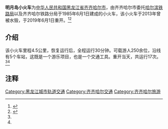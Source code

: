 '''明月岛小火车'''为[[中华人民共和国|中华人民共和国]][[黑龙江省|黑龙江省]][[齐齐哈尔市|齐齐哈尔市]]，由齐齐哈尔市委托[[哈尔滨铁路局|哈尔滨铁路局]]以及齐齐哈尔铁路分局于1985年6月1日建成的小火车，该小火车于2013年曾被水毁，于2019年6月1日重开。<ref name="one">{{cite web|url=http://www.qqhr.gov.cn/News_showGkmlNews.action?messagekey=172722|title=明月岛景区游人如织|publisher=齐齐哈尔市政府|date=2020-07-16|accessdate=2020-07-16|archive-date=2020-07-16|archive-url=https://web.archive.org/web/20200716152616/http://www.qqhr.gov.cn/News_showGkmlNews.action?messagekey=172722|dead-url=no}}</ref><ref name="two">{{cite web|url=http://www.qqhr.gov.cn/News_showGkmlNews.action?messagekey=189848|title=齐齐哈尔历史文化解读——万寿寺|publisher=齐齐哈尔市政府|date=2020-07-16|accessdate=2020-07-16|archive-date=2020-07-17|archive-url=https://web.archive.org/web/20200717203501/http://www.qqhr.gov.cn/News_showGkmlNews.action?messagekey=189848|dead-url=no}}</ref>

==介绍==
该小火车里程4.5公里，恢复运行后，全程运行30分钟。可载游人250余位，沿线有5个车站，这既是一个游乐项目，也是一个交通工具。重开当天，共运行17次。<ref name="one"/><ref name="two"/>

== 注释 ==
{{Reflist|25em}}

[[Category:黑龙江城市轨道交通|Category:黑龙江城市轨道交通]]
[[Category:齐齐哈尔交通|Category:齐齐哈尔交通]]
[[Category:齐齐哈尔旅游|Category:齐齐哈尔旅游]]